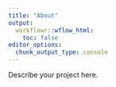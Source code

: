 ```yaml
---
title: "About"
output:
  workflowr::wflow_html:
    toc: false
editor_options:
  chunk_output_type: console
---
```


Describe your project here.
